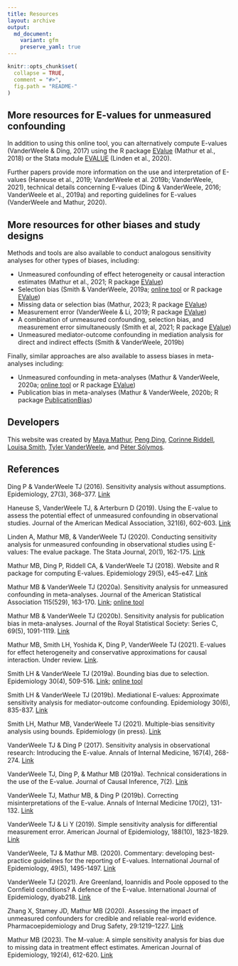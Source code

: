 ```yaml
---
title: Resources
layout: archive
output:
  md_document:
    variant: gfm
    preserve_yaml: true
---
```


```r
knitr::opts_chunk$set(
  collapse = TRUE,
  comment = "#>",
  fig.path = "README-"
)
```

## More resources for E-values for unmeasured confounding

In addition to using this online tool, you can alternatively compute E-values (VanderWeele & Ding, 2017) using the R package [EValue](https://cran.r-project.org/web/packages/EValue/index.html) (Mathur et al., 2018) or the Stata module [EVALUE](https://ideas.repec.org/c/boc/bocode/s458592.html) (Linden et al., 2020).

Further papers provide more information on the use and interpretation of E-values (Haneuse et al., 2019; VanderWeele et al. 2019b; VanderWeele, 2021), technical details concerning E-values (Ding & VanderWeele, 2016; VanderWeele et al., 2019a) and reporting guidelines for E-values (VanderWeele and Mathur, 2020).

## More resources for other biases and study designs

Methods and tools are also available to conduct analogous sensitivity
analyses for other types of biases, including:

  - Unmeasured confounding of effect heterogeneity or causal interaction
    estimates (Mathur et al., 2021; R package
    [EValue](https://cran.r-project.org/web/packages/EValue/index.html))
  - Selection bias (Smith & VanderWeele, 2019a; [online
    tool](ttps://www.selection-bias.louisahsmith.com/) or R package
    [EValue](https://cran.r-project.org/web/packages/EValue/index.html))
  - Missing data or selection bias (Mathur, 2023; R package
    [EValue](https://cran.r-project.org/web/packages/EValue/index.html))
  - Measurement error (VanderWeele & Li, 2019; R package
    [EValue](https://cran.r-project.org/web/packages/EValue/index.html))
  - A combination of unmeasured confounding, selection bias, and
    measurement error simultaneously (Smith et al, 2021; R package
    [EValue](https://cran.r-project.org/web/packages/EValue/index.html))
  - Unmeasured mediator-outcome confounding in mediation analysis for
    direct and indirect effects (Smith & VanderWeele, 2019b)


Finally, similar approaches are also available to assess biases in meta-analyses including:

- Unmeasured confounding in meta-analyses (Mathur & VanderWeele, 2020a; [online tool](http://www.evalue-calculator.com/meta/) or R package [EValue](https://cran.r-project.org/web/packages/EValue/index.html))
- Publication bias in meta-analyses (Mathur & VanderWeele, 2020b; R package [PublicationBias](https://cran.r-project.org/web/packages/PublicationBias/index.html))

## Developers

This website was created by 
[Maya Mathur](https://www.mayamathur.com/), 
[Peng Ding](https://sites.google.com/site/pengdingpku/), 
[Corinne Riddell](https://sph.berkeley.edu/corinne-riddell-phd), 
[Louisa Smith](https://www.louisahsmith.com/), 
[Tyler VanderWeele](https://www.hsph.harvard.edu/tyler-vanderweele/tools-and-tutorials/), and
[Péter Sólymos](https://peter.solymos.org/).

## References

Ding P & VanderWeele TJ (2016). Sensitivity analysis without assumptions. Epidemiology, 27(3), 368–377. [Link](https://www.ncbi.nlm.nih.gov/pmc/articles/PMC4820664/)

Haneuse S, VanderWeele TJ, & Arterburn D (2019). Using the E-value to assess the potential effect of unmeasured confounding in observational studies. Journal of the American Medical Association, 321(6), 602-603. [Link](https://jamanetwork.com/journals/jama/fullarticle/2723079?casa_token=vP0UXdEX4HAAAAAA:y0GoUYecb4QvGnn23FNxpnOsBu5Z70-DW1apD84XqPWNL0kXYDXlT5hQVweAUZVh6zJe9BU_sA)

Linden A, Mathur MB, & VanderWeele TJ (2020). Conducting sensitivity analysis for unmeasured confounding in observational studies using E-values: The evalue package. The Stata Journal, 20(1), 162-175. [Link](https://journals.sagepub.com/doi/abs/10.1177/1536867X20909696)

Mathur MB, Ding P, Riddell CA, & VanderWeele TJ (2018). Website and R package for computing E-values. Epidemiology 29(5), e45-e47. [Link](https://www.ncbi.nlm.nih.gov/pmc/articles/PMC6066405/)

Mathur MB & VanderWeele TJ (2020a). Sensitivity analysis for unmeasured confounding in meta-analyses. Journal of the American Statistical Association 115(529), 163-170. [Link](https://www.tandfonline.com/doi/full/10.1080/01621459.2018.1529598); [online tool](http://www.evalue-calculator.com/meta/)

Mathur MB & VanderWeele TJ (2020b). Sensitivity analysis for publication bias in meta-analyses. Journal of the Royal Statistical Society: Series C, 69(5), 1091-1119. [Link](https://rss.onlinelibrary.wiley.com/doi/10.1111/rssc.12440)

Mathur MB, Smith LH, Yoshida K, Ding P, VanderWeele TJ (2021). E-values for effect heterogeneity and conservative approximations for causal interaction. Under review. [Link](https://osf.io/h6pru/).

Smith LH & VanderWeele TJ (2019a). Bounding bias due to selection. Epidemiology 30(4), 509-516. [Link](https://www.ncbi.nlm.nih.gov/pmc/articles/PMC6553568/); [online tool](http://www.selection-bias.com/)

Smith LH & VanderWeele TJ (2019b). Mediational E-values: Approximate sensitivity analysis for mediator-outcome confounding. Epidemiology 30(6), 835-837. [Link](https://journals.lww.com/epidem/Fulltext/2019/11000/Mediational_E_values__Approximate_Sensitivity.9.aspx)

Smith LH, Mathur MB, VanderWeele TJ (2021). Multiple-bias sensitivity analysis using bounds. Epidemiology (in press). [Link](https://arxiv.org/abs/2005.02908)

VanderWeele TJ & Ding P (2017). Sensitivity analysis in observational research: Introducing the E-value. Annals of Internal Medicine, 167(4), 268-274. [Link](https://annals.org/aim/fullarticle/2643434/sensitivity-analysis-observational-research-introducing-e-value)

VanderWeele TJ, Ding P, & Mathur MB (2019a). Technical considerations in the use of the E-value. Journal of Causal Inference, 7(2). [Link](https://www.degruyter.com/view/journals/jci/7/2/article-20180007.xml)

VanderWeele TJ, Mathur MB, & Ding P (2019b). Correcting misinterpretations of the E-value. Annals of Internal Medicine 170(2), 131-132. [Link](https://annals.org/aim/article-abstract/2719984/correcting-misinterpretations-e-value)

VanderWeele TJ & Li Y (2019). Simple sensitivity analysis for differential measurement error. American Journal of Epidemiology, 188(10), 1823-1829. [Link](https://academic.oup.com/aje/article/188/10/1823/5506602?casa_token=5ZyiVJp9_5UAAAAA:40rpOH1mRz0IDeRJ35atRRk9x6MJgIHMNOxLCcsnfouzN3qWXrght0XVWNIHQcRwWP1Bhgl8vY9B)

VanderWeele, TJ & Mathur MB. (2020). Commentary: developing best-practice guidelines for the reporting of E-values. International Journal of Epidemiology, 49(5), 1495-1497. [Link](https://academic.oup.com/ije/article/49/5/1495/5879832)

VanderWeele TJ (2021). Are Greenland, Ioannidis and Poole opposed to the Cornfield conditions? A defence of the E-value. International Journal of Epidemiology, dyab218. [Link](https://doi.org/10.1093/ije/dyab218)

Zhang X, Stamey JD, Mathur MB (2020). Assessing the impact of unmeasured confounders for credible and reliable real-world evidence. Pharmacoepidemiology and Drug Safety, 29:1219–1227. [Link](https://osf.io/fe4gs)

Mathur MB (2023). The M-value: A simple sensitivity analysis for bias due to missing data in treatment effect estimates. American Journal of Epidemiology, 192(4), 612-620. [Link](https://academic.oup.com/aje/article/192/4/612/6873724?login=false)
